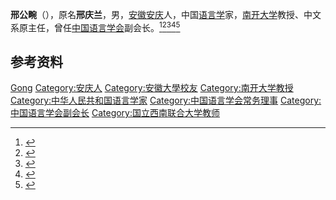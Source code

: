 '''邢公畹'''（{{bd|1914年||2004年}}），原名'''邢庆兰'''，男，[[安徽|安徽]][[安庆|安庆]]人，中国[[语言学|语言学]]家，[[南开大学|南开大学]]教授、中文系原主任，曾任[[中国语言学会|中国语言学会]]副会长。<ref>{{Cite book|title=20世纪中华人物名字号辞典|author=周家珍编著|publisher=法律出版社|year=2000|isbn=9787503628320|location=北京|pages=}}</ref><ref>{{Cite book|title=中华当代文化名人大辞典|author=张品兴, 殷登祥, 陈有进等主编|publisher=中国广播电视出版社|year=1992|isbn=9787504315137|location=北京|pages=}}</ref><ref>{{Cite book|title=当代中国社会科学手册|author=汝信，易克信主编|publisher=社会科学文献出版社|year=1988|isbn=|location=北京|pages=}}</ref><ref>{{Cite book|title=二十世纪中国名人辞典|author=蔡开松, 于信凤主编; 曾卓明, 周溯源, 赵书刚副主编|publisher=辽宁人民出版社|year=1991|isbn=|location=沈阳|pages=}}</ref><ref>{{Cite book|title=中国语言学人名大辞典|author=陈建初, 吴泽顺主编|publisher=岳麓书社|year=1997|isbn=|location=长沙|pages=}}</ref>

== 参考资料 ==
{{reflist}}

{{Navboxes
| title  = 邢公畹在[[中国语言学会|中国语言学会]]的职务
| list1  =
{{中国语言学会第一届理事会}}
}}

{{Authority control}}
{{DEFAULTSORT:Xing}}
[[Category:邢姓|Gong]]
[[Category:安庆人|Category:安庆人]]
[[Category:安徽大學校友|Category:安徽大學校友]]
[[Category:南开大学教授|Category:南开大学教授]]
[[Category:中华人民共和国语言学家|Category:中华人民共和国语言学家]]
[[Category:中国语言学会常务理事|Category:中国语言学会常务理事]]
[[Category:中国语言学会副会长|Category:中国语言学会副会长]]
[[Category:国立西南联合大学教师|Category:国立西南联合大学教师]]

{{中国人物小作品}}